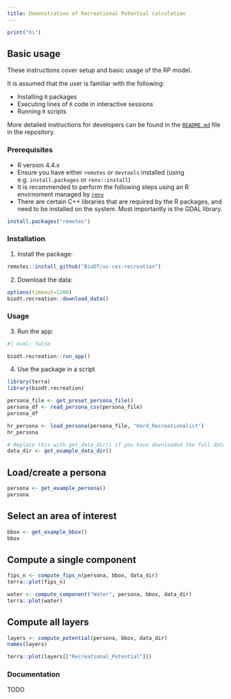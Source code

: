 ```yaml
---
title: Demonstration of Recreational Potential calculation
---
```


```r
print("hi")
```


## Basic usage

These instructions cover setup and basic usage of the RP model.

It is assumed that the user is familiar with the following:

- Installing `R` packages
- Executing lines of `R` code in interactive sessions
- Running `R` scripts

More detailed instructions for developers can be found in the [`README.md`](https://github.com/BioDT/uc-ces-recreation/blob/main/README.md) file in the repository.

### Prerequisites

- R version 4.4.x
- Ensure you have either `remotes` or `devtools` installed (using e.g. `install.packages` or `renv::install`)
- It is recommended to perform the following steps using an R envirnoment managed by [`renv`](https://rstudio.github.io/renv/)
- There are certain C++ libraries that are required by the R packages, and need to be installed on the system. Most importantly is the GDAL library.

```r
install.packages("remotes")
```

### Installation

1. Install the package:

```r
remotes::install_github("BioDT/uc-ces-recreation")
```

2. Download the data:

```r
options(timeout=1200)
biodt.recreation::download_data()
```

### Usage

3. Run the app:

```r
#| eval: false

biodt.recreation::run_app()
```

4. Use the package in a script

```r
library(terra)
library(biodt.recreation)

persona_file <- get_preset_persona_file()
persona_df <- read_persona_csv(persona_file)
persona_df

hr_persona <- load_persona(persona_file, "Hard_Recreationalist")
hr_persona
```

```r
# Replace this with get_data_dir() if you have downloaded the full dataset!
data_dir <- get_example_data_dir()
```

## Load/create a persona

```r
persona <- get_example_persona()
persona
```

## Select an area of interest

```r
bbox <- get_example_bbox()
bbox
```

## Compute a single component

```r
fips_n <- compute_fips_n(persona, bbox, data_dir)
terra::plot(fips_n)
```

```r
water <- compute_component("Water", persona, bbox, data_dir)
terra::plet(water)
```

## Compute all layers

```r
layers <- compute_potential(persona, bbox, data_dir)
names(layers)

terra::plot(layers[["Recreational_Potential"]])
```


### Documentation

TODO